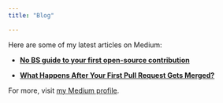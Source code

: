 ```yaml
---
title: "Blog"

---
```


Here are some of my latest articles on Medium:

- **[No BS guide to your first open-source contribution](https://medium.com/@vinayakk.garg99/no-bs-guide-to-your-first-open-source-contribution-a6e7632e2c9e){target="_blank"}**


- **[What Happens After Your First Pull Request Gets Merged?](https://medium.com/@vinayakk.garg99/what-happens-after-your-first-pull-request-gets-merged-5102f6a79dd5){target="_blank"}**


For more, visit [my Medium profile](https://medium.com/@vinayakk.garg99){target="_blank"}.
